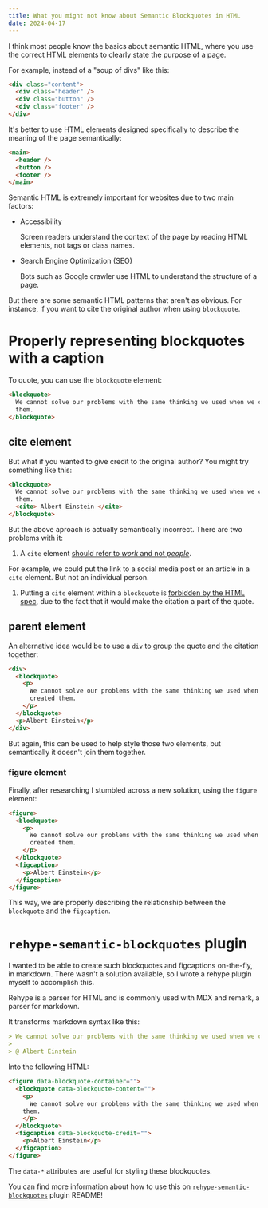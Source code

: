 ```yaml
---
title: What you might not know about Semantic Blockquotes in HTML
date: 2024-04-17
---
```


I think most people know the basics about semantic HTML, where you use the correct HTML elements to clearly state the purpose of a page.

For example, instead of a "soup of divs" like this:

```html
<div class="content">
  <div class="header" />
  <div class="button" />
  <div class="footer" />
</div>
```

It's better to use HTML elements designed specifically to describe the meaning of the page semantically:

```html
<main>
  <header />
  <button />
  <footer />
</main>
```

Semantic HTML is extremely important for websites due to two main factors:

- Accessibility

  Screen readers understand the context of the page by reading HTML elements, not tags or class names.

- Search Engine Optimization (SEO)

  Bots such as Google crawler use HTML to understand the structure of a page.

But there are some semantic HTML patterns that aren't as obvious. For instance, if you want to cite the original author when using `blockquote`.

# Properly representing blockquotes with a caption

To quote, you can use the `blockquote` element:

```html
<blockquote>
  We cannot solve our problems with the same thinking we used when we created
  them.
</blockquote>
```

## cite element

But what if you wanted to give credit to the original author? You might try something like this:

```html
<blockquote>
  We cannot solve our problems with the same thinking we used when we created
  them.
  <cite> Albert Einstein </cite>
</blockquote>
```

But the above aproach is actually semantically incorrect. There are two problems with it:

1. A `cite` element [should refer to _work_ and not _people_](https://developer.mozilla.org/en-US/docs/Web/HTML/Element/cite#usage_notes).

For example, we could put the link to a social media post or an article in a `cite` element. But not an individual person.

1. Putting a `cite` element within a `blockquote` is [forbidden by the HTML spec](https://www.w3.org/TR/html5-author/the-blockquote-element.html#the-blockquote-element), due to the fact that it would make the citation a part of the quote.

## parent element

An alternative idea would be to use a `div` to group the quote and the citation together:

```html
<div>
  <blockquote>
    <p>
      We cannot solve our problems with the same thinking we used when we
      created them.
    </p>
  </blockquote>
  <p>Albert Einstein</p>
</div>
```

But again, this can be used to help style those two elements, but semantically it doesn't join them together.

### figure element

Finally, after researching I stumbled across a new solution, using the `figure` element:

```html
<figure>
  <blockquote>
    <p>
      We cannot solve our problems with the same thinking we used when we
      created them.
    </p>
  </blockquote>
  <figcaption>
    <p>Albert Einstein</p>
  </figcaption>
</figure>
```

This way, we are properly describing the relationship between the `blockquote` and the `figcaption`.

# `rehype-semantic-blockquotes` plugin

I wanted to be able to create such blockquotes and figcaptions on-the-fly, in markdown. There wasn't a solution available, so I wrote a rehype plugin myself to accomplish this.

Rehype is a parser for HTML and is commonly used with MDX and remark, a parser for markdown.

It transforms markdown syntax like this:

```md
> We cannot solve our problems with the same thinking we used when we created them.
>
> @ Albert Einstein
```

Into the following HTML:

```md
<figure data-blockquote-container="">
  <blockquote data-blockquote-content="">
    <p>
      We cannot solve our problems with the same thinking we used when we created
    them.
    </p>
  </blockquote>
  <figcaption data-blockquote-credit="">
    <p>Albert Einstein</p>
  </figcaption>
</figure>
```

The `data-*` attributes are useful for styling these blockquotes.

You can find more information about how to use this on [`rehype-semantic-blockquotes`](https://github.com/nikitarevenco/rehype-semantic-blockquotes) plugin README!
